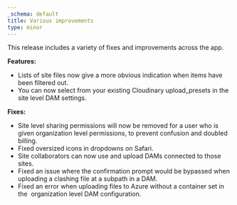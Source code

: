 ```yaml
---
_schema: default
title: Various improvements
type: minor
---
```

This release includes a variety of fixes and improvements across the app.

**Features:**

* Lists of site files now give a more obvious indication when items have been filtered out.
* You can now select from your existing Cloudinary upload\_presets in the site level DAM settings.

**Fixes:**

* Site level sharing permissions will now be removed for a user who is given organization level permissions, to prevent confusion and doubled billing.
* Fixed oversized icons in dropdowns on Safari.
* Site collaborators can now use and upload DAMs connected to those sites.
* Fixed an issue where the confirmation prompt would be bypassed when uploading a clashing file at a subpath in a DAM.
* Fixed an error when uploading files to Azure without a container set in the&nbsp; organization level DAM configuration.